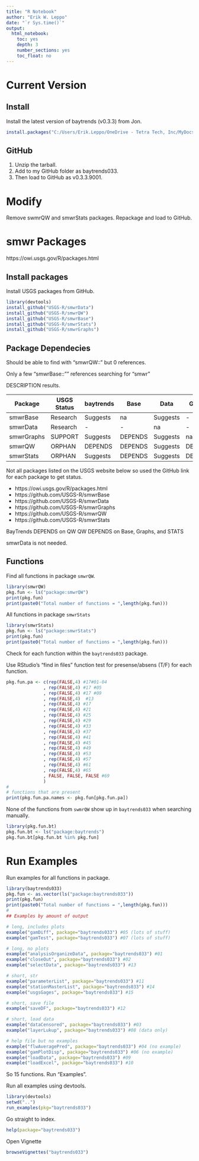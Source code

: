 ```yaml
---
title: "R Notebook"
author: "Erik W. Leppo"
date: "`r Sys.time()`"
output: 
  html_notebook:
    toc: yes
    depth: 3
    number_sections: yes
    toc_float: no
---
```




# Current Version
## Install
Install the latest version of baytrends (v0.3.3) from Jon.

```r
install.packages("C:/Users/Erik.Leppo/OneDrive - Tetra Tech, Inc/MyDocs_OneDrive/ChesBay_R/baytrends_20171125/baytrends_0.3.3.tar.gz", repos = NULL, type = "source")
```


## GitHub
1. Unzip the tarball.
2. Add to my GitHub folder as baytrends033.
3. Then load to GitHub as v0.3.3.9001.

# Modify
Remove swmrQW and smwrStats packages.
Repackage and load to GitHub.

# smwr Packages
https://owi.usgs.gov/R/packages.html

## Install packages
Install USGS packages from GitHub.
```r
library(devtools)
install_github("USGS-R/smwrData")
install_github("USGS-R/smwrQW")
install_github("USGS-R/smwrBase")
install_github("USGS-R/smwrStats")
install_github("USGS-R/smwrGraphs")
```

## Package Dependecies
Should be able to find with "smwrQW::" but 0 references.

Only a few "smwrBase::"" references searching for "smwr"


DESCRIPTION results.

Package   |USGS Status|baytrends|Base   |Data    |Graphs |QW| Stats
----------|-----------|---------|-------|--------|-------|--|------
smwrBase  |Research   |Suggests |na     |Suggests|-      |- |-
smwrData  |Research   |-        |-      |na      |-      |- |-
smwrGraphs|SUPPORT    |Suggests |DEPENDS|Suggests|na     |- |-
smwrQW    |ORPHAN     |DEPENDS  |DEPENDS|Suggests|DEPENDS|na|DEPENDS
smwrStats |ORPHAN     |Suggests |DEPENDS|Suggests|DEPENDS|- |na

Not all packages listed on the USGS website below so used the GitHub link for each package to get status.

* https://owi.usgs.gov/R/packages.html
* https://github.com/USGS-R/smwrBase
* https://github.com/USGS-R/smwrData
* https://github.com/USGS-R/smwrGraphs
* https://github.com/USGS-R/smwrQW
* https://github.com/USGS-R/smwrStats

BayTrends DEPENDS on QW
QW DEPENDS on Base, Graphs, and STATS

smwrData is not needed.

## Functions

Find all functions in package `smwrQW`.
```r
library(smwrQW)
pkg.fun <- ls("package:smwrQW")
print(pkg.fun)
print(paste0("Total number of functions = ",length(pkg.fun)))
```

All functions in package `smwrStats`
```r
library(smwrStats)
pkg.fun <- ls("package:smwrStats")
print(pkg.fun)
print(paste0("Total number of functions = ",length(pkg.fun)))
```


Check for each function within the `baytrends033` package.

Use RStudio's "find in files" function test for presense/absens (T/F) for each function.
```r
pkg.fun.pa <- c(rep(FALSE,4) #17#01-04
              , rep(FALSE,4) #17 #05
              , rep(FALSE,4) #17 #09
              , rep(FALSE,4)  #13
              , rep(FALSE,4) #17
              , rep(FALSE,4) #21
              , rep(FALSE,4) #25
              , rep(FALSE,4) #29
              , rep(FALSE,4) #33
              , rep(FALSE,4) #37
              , rep(FALSE,4) #41
              , rep(FALSE,4) #45
              , rep(FALSE,4) #49
              , rep(FALSE,4) #53
              , rep(FALSE,4) #57
              , rep(FALSE,4) #61
              , rep(FALSE,4) #65
              , FALSE, FALSE, FALSE #69
              )
#
# functions that are present
print(pkg.fun.pa.names <- pkg.fun[pkg.fun.pa])

```


None of the functions from `swmrQW` show up in `baytrends033` when searching manually.


```r
library(pkg.fun.bt)
pkg.fun.bt <- ls("package:baytrends")
pkg.fun.bt[pkg.fun.bt %in% pkg.fun]

```

# Run Examples
Run examples for all functions in package.

```r
library(baytrends033)
pkg.fun <- as.vector(ls("package:baytrends033"))
print(pkg.fun)
print(paste0("Total number of functions = ",length(pkg.fun)))
#
## Examples by amount of output

# long, includes plots
example("gamDiff", package="baytrends033") #05 (lots of stuff)
example("gamTest", package="baytrends033") #07 (lots of stuff)

# long, no plots
example("analysisOrganizeData", package="baytrends033") #01
example("closeOut", package="baytrends033") #02
example("selectData", package="baytrends033") #13

# short, str
example("parameterList", package="baytrends033") #11
example("stationMasterList", package="baytrends033") #14
example("usgsGages", package="baytrends033") #15

# short, save file
example("saveDF", package="baytrends033") #12

# short, load data
example("dataCensored", package="baytrends033") #03
example("layerLukup", package="baytrends033") #08 (data only)

# help file but no examples
example("flwAveragePred", package="baytrends033") #04 (no example)
example("gamPlotDisp", package="baytrends033") #06 (no example)
example("loadData", package="baytrends033") #09
example("loadExcel", package="baytrends033") #10

```

So 15 functions.  Run "Examples".

Run all examples using devtools.

```r
library(devtools)
setwd("..") 
run_examples(pkg="baytrends033")
```


Go straight to index.
```r
help(package="baytrends033")
```

Open Vignette
```r
browseVignettes("baytrends033")
```


